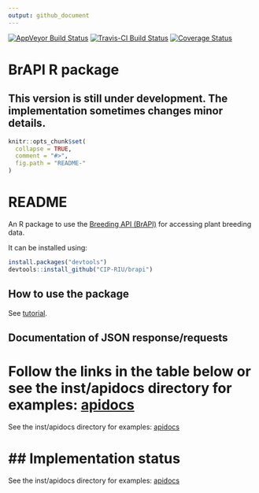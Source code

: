 ```yaml
---
output: github_document
---
```

[![AppVeyor Build Status](https://ci.appveyor.com/api/projects/status/github/c5sire/brapi?branch=master&svg=true)](https://ci.appveyor.com/project/c5sire/brapi)
[![Travis-CI Build Status](https://travis-ci.org/c5sire/brapi.svg?branch=master)](https://travis-ci.org/c5sire/brapi)
[![Coverage Status](https://coveralls.io/repos/github/c5sire/brapi/badge.svg)](https://coveralls.io/github/c5sire/brapi)

<!-- README.md is generated from README.Rmd. Please edit that file -->

# BrAPI R package 

## This version is still under development. The implementation sometimes changes minor details.

```r
knitr::opts_chunk$set(
  collapse = TRUE,
  comment = "#>",
  fig.path = "README-"
)
```

# README

An R package to use the [Breeding API (BrAPI)](http://docs.brapi.apiary.io) for accessing plant breeding data.

It can be installed using:

```r
install.packages("devtools")
devtools::install_github("CIP-RIU/brapi")
```


## How to use the package

See [tutorial](https://github.com/c5sire/brapi/blob/master/inst/doc/tutorial.Rmd).

## Documentation of JSON response/requests


Follow the links in the table below or see the inst/apidocs directory for examples: [apidocs](https://github.com/c5sire/brapi/blob/master/inst/apidocs/README.md)
=======
See the inst/apidocs directory for examples: [apidocs](https://github.com/c5sire/brapi/blob/master/inst/apidocs/README.md)


## Implementation status
=======
See the inst/apidocs directory for examples: [apidocs](https://github.com/c5sire/brapi/blob/master/inst/apidocs/README.md)


